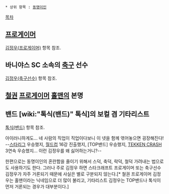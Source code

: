  * 상위 항목 : [[동명이인]]

[[목차]]

== [[프로게이머]] ==

[[김정우(프로게이머)]] 항목 참조.

== 바니야스 SC 소속의 [[축구]] 선수 ==

[[김정우(축구선수)]] 항목 참조.

== [[철권]] [[프로게이머]] [[홀맨]]의 본명 ==

== 밴드 [wiki:"톡식(밴드)" 톡식]의 보컬 겸 기타리스트 ==

[[톡식(밴드)]] 항목 참조.

아이러니하게도... 네 사람의 직업이 직업이다보니  이 넷을 함께 엮어놓으면 굉장해진다! --[[스타리그]] 우승했지, [[월드컵]] 16강 진출했지, [TOP밴드] 우승했지, [[TEKKEN CRASH]] 3연속 우승했지... 이런 김정우를 왜 싫어하는거니?--

한편으로는 동명이인의 혼란함을 줄이기 위해서 스덕, 축덕, 락덕, 철덕 가려내는 법으로도 사용하기도 한다. 그러나 주로 김정우 하면 스타크래프트 프로게이머 또는 축구선수 김정우가 자주 거론되기 때문에 사실은 별로 구분되지 않는다.[* 철권 프로게이머 김정우는 홀맨이라는 닉네임으로 더 많이 불리고, 기타리스트 김정우는 TOP밴드나 톡식이 먼저 거론되는 경우가 대부분이다.]
